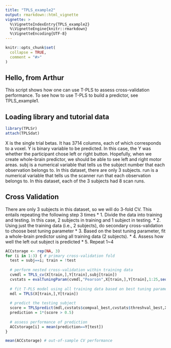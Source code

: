 ```yaml
---
title: "TPLS_example2"
output: rmarkdown::html_vignette
vignette: >
  %\VignetteIndexEntry{TPLS_example2}
  %\VignetteEngine{knitr::rmarkdown}
  %\VignetteEncoding{UTF-8}
---
```


```r
knitr::opts_chunk$set(
  collapse = TRUE,
  comment = "#>"
)
```

## Hello, from Arthur

This script shows how one can use T-PLS to assess cross-validation performance.
To see how to use T-PLS to build a predictor, see TPLS_example1.



## Loading library and tutorial data

```r
library(TPLSr)
attach(TPLSdat)
```

X is the single trial betas. It has 3714 columns, each of which corresponds to a voxel.
Y is binary variable to be predicted. In this case, the Y was whether the participant chose left or right button. Hopefully, when we create whole-brain predictor, we should be able to see left and right motor areas.
subj is a numerical variable that tells us the subject number that each observation belongs to.
In this dataset, there are only 3 subjects.
run is a numerical variable that tells us the scanner run that each observation belongs to.
In this dataset, each of the 3 subjects had 8 scan runs.

## Cross Validation

There are only 3 subjects in this dataset, so we will do 3-fold CV.
This entails repeating the following step 3 times
* 1. Divide the data into training and testing. In this case, 2 subjects in training and 1 subject in testing.
* 2. Using just the training data (i.e., 2 subjects), do secondary cross-validation to choose best tuning parameter
* 3. Based on the best tuning parameter, fit a whole-brain predictor using all training data (2 subjects).
* 4. Assess how well the left out subject is predicted
* 5. Repeat 1~4 

```r
ACCstorage <- rep(NA, 3)
for (i in 1:3) { # primary cross-validation fold
  test = subj==i; train = !test
  
  # perform nested cross-validation within training data
  cvmdl = TPLS_cv(X[train,],Y[train],subj[train])
  cvstats = evalTuningParam(cvmdl,"Pearson",X[train,],Y[train],1:25,seq(0,1,0.05),run[train])
  
  # fit T-PLS model using all training data based on best tuning parameter
  mdl = TPLS(X[train,],Y[train])
  
  # predict the testing subject
  score = TPLSpredict(mdl,cvstats$compval_best,cvstats$threshval_best,X[test,])
  prediction = 1*(score > 0.5)
  
  # assess performance of prediction
  ACCstorage[i] = mean(prediction==Y[test])
}

mean(ACCstorage) # out-of-sample CV performance
```

